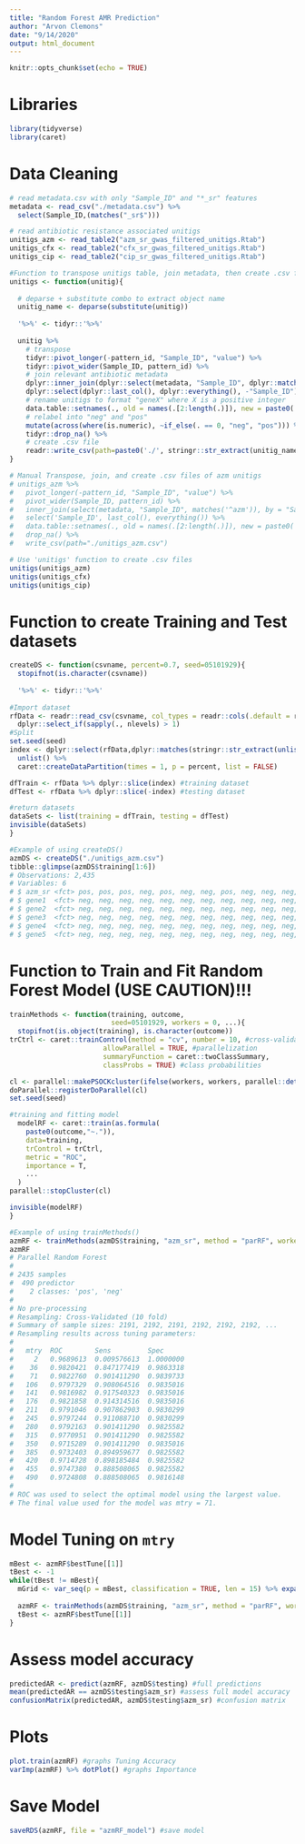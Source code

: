 ```yaml
---
title: "Random Forest AMR Prediction"
author: "Arvon Clemons"
date: "9/14/2020"
output: html_document
---
```


```r
knitr::opts_chunk$set(echo = TRUE)
```

# Libraries
```r
library(tidyverse)
library(caret)
```


# Data Cleaning
```r
# read metadata.csv with only "Sample_ID" and "*_sr" features
metadata <- read_csv("./metadata.csv") %>% 
  select(Sample_ID,(matches("_sr$")))

# read antibiotic resistance associated unitigs
unitigs_azm <- read_table2("azm_sr_gwas_filtered_unitigs.Rtab")
unitigs_cfx <- read_table2("cfx_sr_gwas_filtered_unitigs.Rtab")
unitigs_cip <- read_table2("cip_sr_gwas_filtered_unitigs.Rtab")

#Function to transpose unitigs table, join metadata, then create .csv file
unitigs <- function(unitig){
  
  # deparse + substitute combo to extract object name
  unitig_name <- deparse(substitute(unitig))
  
  '%>%' <- tidyr::'%>%'
  
  unitig %>%
    # transpose
    tidyr::pivot_longer(-pattern_id, "Sample_ID", "value") %>% 
    tidyr::pivot_wider(Sample_ID, pattern_id) %>%
    # join relevant antibiotic metadata
    dplyr::inner_join(dplyr::select(metadata, "Sample_ID", dplyr::matches(stringr::str_extract(unitig_name, "[[:alpha:]]+$"))), by = "Sample_ID") %>% 
    dplyr::select(dplyr::last_col(), dplyr::everything(), -"Sample_ID") %>% 
    # rename unitigs to format "geneX" where X is a positive integer
    data.table::setnames(., old = names(.[2:length(.)]), new = paste0('gene', seq_along(.[2:length(.)])), skip_absent = T) %>% 
    # relabel into "neg" and "pos"
    mutate(across(where(is.numeric), ~if_else(. == 0, "neg", "pos"))) %>% 
    tidyr::drop_na() %>% 
    # create .csv file
    readr::write_csv(path=paste0('./', stringr::str_extract(unitig_name,"[[:alpha:]]+[_][[:alpha:]]+"), '.csv'))
}

# Manual Transpose, join, and create .csv files of azm unitigs
# unitigs_azm %>%
#   pivot_longer(-pattern_id, "Sample_ID", "value") %>%
#   pivot_wider(Sample_ID, pattern_id) %>%
#   inner_join(select(metadata, "Sample_ID", matches('^azm')), by = "Sample_ID") %>%
#   select('Sample_ID', last_col(), everything()) %>%
#   data.table::setnames(., old = names(.[2:length(.)]), new = paste0('gene', seq_along(.[2:length(.)])), skip_absent = T) %>% 
#   drop_na() %>%
#   write_csv(path="./unitigs_azm.csv")

# Use 'unitigs' function to create .csv files
unitigs(unitigs_azm)
unitigs(unitigs_cfx)
unitigs(unitigs_cip)
```


# Function to create Training and Test datasets
```r
createDS <- function(csvname, percent=0.7, seed=05101929){
  stopifnot(is.character(csvname))
  
  '%>%' <- tidyr::'%>%'
  
#Import dataset
rfData <- readr::read_csv(csvname, col_types = readr::cols(.default = readr::col_factor(NULL))) %>% 
  dplyr::select_if(sapply(., nlevels) > 1)
#Split
set.seed(seed)
index <- dplyr::select(rfData,dplyr::matches(stringr::str_extract(unlist(stringr::str_split(csvname, "_"))[2],"^[[:alpha:]]+"))) %>% 
  unlist() %>% 
  caret::createDataPartition(times = 1, p = percent, list = FALSE)

dfTrain <- rfData %>% dplyr::slice(index) #training dataset
dfTest <- rfData %>% dplyr::slice(-index) #testing dataset

#return datasets
dataSets <- list(training = dfTrain, testing = dfTest)
invisible(dataSets)
}

#Example of using createDS()
azmDS <- createDS("./unitigs_azm.csv")
tibble::glimpse(azmDS$training[1:6])
# Observations: 2,435
# Variables: 6
# $ azm_sr <fct> pos, pos, pos, neg, pos, neg, neg, pos, neg, neg, neg, neg, neg, neg, neg, neg, neg, neg, neg, neg, n…
# $ gene1  <fct> neg, neg, neg, neg, neg, neg, neg, neg, neg, neg, neg, neg, neg, neg, neg, neg, neg, neg, neg, neg, n…
# $ gene2  <fct> neg, neg, neg, neg, neg, neg, neg, neg, neg, neg, neg, neg, neg, neg, neg, neg, neg, neg, neg, neg, n…
# $ gene3  <fct> neg, neg, neg, neg, neg, neg, neg, neg, neg, neg, neg, neg, neg, neg, neg, neg, neg, neg, neg, neg, n…
# $ gene4  <fct> neg, neg, neg, neg, neg, neg, neg, neg, neg, neg, neg, neg, neg, neg, neg, neg, neg, neg, neg, neg, n…
# $ gene5  <fct> neg, neg, neg, neg, neg, neg, neg, neg, neg, neg, neg, neg, neg, neg, neg, neg, neg, neg, neg, neg, n…
```

# Function to Train and Fit Random Forest Model (USE CAUTION)!!!
```r
trainMethods <- function(training, outcome,
                         seed=05101929, workers = 0, ...){
  stopifnot(is.object(training), is.character(outcome))
trCtrl <- caret::trainControl(method = "cv", number = 10, #cross-validation
                       allowParallel = TRUE, #parallelization
                       summaryFunction = caret::twoClassSummary,
                       classProbs = TRUE) #class probabilities

cl <- parallel::makePSOCKcluster(ifelse(workers, workers, parallel::detectCores())) #set number of cores
doParallel::registerDoParallel(cl)
set.seed(seed)

#training and fitting model
  modelRF <- caret::train(as.formula(
    paste0(outcome,"~.")),
    data=training,
    trControl = trCtrl,
    metric = "ROC",
    importance = T,
    ...
  )
parallel::stopCluster(cl)

invisible(modelRF)
}

#Example of using trainMethods()
azmRF <- trainMethods(azmDS$training, "azm_sr", method = "parRF", workers = 8, tuneLength = 15)
azmRF
# Parallel Random Forest 
# 
# 2435 samples
#  490 predictor
#    2 classes: 'pos', 'neg' 
# 
# No pre-processing
# Resampling: Cross-Validated (10 fold) 
# Summary of sample sizes: 2191, 2192, 2191, 2192, 2192, 2192, ... 
# Resampling results across tuning parameters:
# 
#   mtry  ROC        Sens         Spec     
#     2   0.9689613  0.009576613  1.0000000
#    36   0.9820421  0.847177419  0.9863318
#    71   0.9822760  0.901411290  0.9839733
#   106   0.9797329  0.908064516  0.9835016
#   141   0.9816982  0.917540323  0.9835016
#   176   0.9821858  0.914314516  0.9835016
#   211   0.9791046  0.907862903  0.9830299
#   245   0.9797244  0.911088710  0.9830299
#   280   0.9792163  0.901411290  0.9825582
#   315   0.9770951  0.901411290  0.9825582
#   350   0.9715289  0.901411290  0.9835016
#   385   0.9732403  0.894959677  0.9825582
#   420   0.9714728  0.898185484  0.9825582
#   455   0.9747380  0.888508065  0.9825582
#   490   0.9724808  0.888508065  0.9816148
# 
# ROC was used to select the optimal model using the largest value.
# The final value used for the model was mtry = 71.
```
# Model Tuning on `mtry`
```r
mBest <- azmRF$bestTune[[1]]
tBest <- -1
while(tBest != mBest){
  mGrid <- var_seq(p = mBest, classification = TRUE, len = 15) %>% expand_grid(mtry = ., s = 0)
  
  azmRF <- trainMethods(azmDS$training, "azm_sr", method = "parRF", workers = 8, tuneGrid = mGrid)
  tBest <- azmRF$bestTune[[1]]
}
```

# Assess model accuracy
```r
predictedAR <- predict(azmRF, azmDS$testing) #full predictions
mean(predictedAR == azmDS$testing$azm_sr) #assess full model accuracy
confusionMatrix(predictedAR, azmDS$testing$azm_sr) #confusion matrix
```

# Plots
```r
plot.train(azmRF) #graphs Tuning Accuracy
varImp(azmRF) %>% dotPlot() #graphs Importance
```

# Save Model
```r
saveRDS(azmRF, file = "azmRF_model") #save model
```